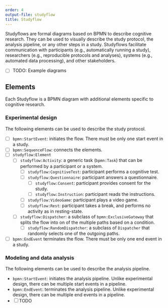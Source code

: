 ```yaml
---
order: 4
output-file: studyflow
title: Studyflow
---
```


Studyflows are formal diagrams based on BPMN to describe cognitive research. They can be used to visually describe the study protocol, the analysis pipeline, or any other steps in a study. Studyflows facilitate communication with participants (e.g., automatically running a study), researchers (e.g., reproducible protocols and analyses), systems (e.g., automated data processing), and other stakeholders.

- [ ] TODO: Example diagrams

## Elements

Each Studyflow is a BPMN diagram with additional elements specific to cognitive research.

### Experimental design

The following elements can be used to describe the study protocol.

- [ ] `bpmn:StartEvent`: initiates the flow. There must be only one start event in a study.
- [ ] `bpmn:SequenceFlow`: connects the elements.
- [ ] `studyflow:Element`
    - [ ] `studyflow:Activity`: a generic task (`bpmn:Task`) that can be performed by a participant or a system.
        - [ ] `studyflow:CognitiveTest`: participant performs a cognitive test.
        - [ ] `studyflow:Questionnaire`: participant answers a questionnaire.
            - [ ] `studyflow:Consent`: participant provides consent for the study.
            - [ ] `studyflow:Instruction`: participant reads the instructions.
        - [ ] `studyflow:VideoGame`: participant plays a video game.
        - [ ] `studyflow:Rest`: participant takes a break, and performs no activity as in resting-state.
    - [ ] `studyflow:Dispatcher`: a subclass of `bpmn:ExclusiveGateway` that splits the flow into on of the multiple paths based on a condition.
        - [ ] `studyflow:RandomDispatcher`: a subclass of `Dispatcher` that randomly selects one of the outgoing paths.
- [ ] `bpmn:EndEvent` terminates the flow. There must be only one end event in a study.

### Modeling and data analysis

The following elements can be used to describe the analysis pipeline.

- `bpmn:StartEvent`: initiates the analysis pipeline. Unlike experimental design, there can be multiple start events in a pipeline.
- `bpmn:EndEvent`: terminates the analysis pipeline. Unlike experimental design, there can be multiple end events in a pipeline.
- [ ] TODO
